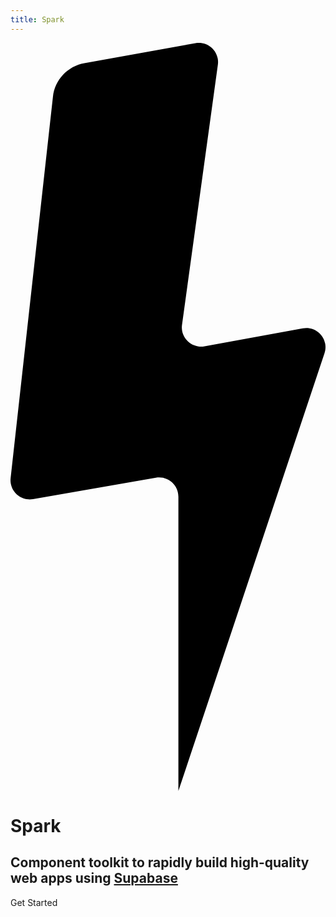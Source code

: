 ```yaml
---
title: Spark
---
```



<div style={{ textAlign: "center" }}>
  <svg
  style={{margin: '0 auto'}}
  height={300}
  viewBox="0 0 40 95"
  fill="none"
  xmlns="http://www.w3.org/2000/svg"
>
  <path
    d="M9.37552 2.58017L23.4803 0.0392334C24.8078 -0.199904 26.0784 0.67886 26.3183 2.00201C26.364 2.25439 26.3695 2.51239 26.3345 2.76648L21.7791 35.8056C21.5955 37.1377 22.5299 38.3659 23.8663 38.549C24.1239 38.5843 24.3855 38.5783 24.6412 38.5314L37.1152 36.2421C38.4419 35.9986 39.7153 36.8732 39.9596 38.1956C40.0342 38.5994 40.0051 39.0154 39.8751 39.405L21.3192 95V57.6145C21.3192 56.2699 20.2257 55.1799 18.8767 55.1799C18.7357 55.1799 18.5949 55.1921 18.4559 55.2163L2.86331 57.9345C1.53451 58.1662 0.268919 57.2803 0.0365218 55.9558C-0.00328139 55.7289 -0.0105957 55.4976 0.0148028 55.2687L5.38891 6.83644C5.62656 4.69473 7.24819 2.9634 9.37552 2.58017Z"
    fill="black"
  />
</svg>
   <h1 style={{fontSize: 80, marginBottom: 10}}>Spark</h1>
  <h2 style={{fontSize: 18, fontWeight: 300, marginTop: 0, paddingBottom: 40}}>
    Component toolkit to rapidly build high-quality web apps using <a href="https://supabase.com/" target="_blank" rel="noopener">Supabase</a>
  </h2>
  <div className="inline-flex justify-center cta-container mt-4">
    <Link href="/docs">
      <a className="cta" draggable="false">
        Get Started
      </a>
    </Link>
  </div>
  <div style={{ marginTop: "2rem" }} />

</div>

<style jsx global>{`
  body {
    background: linear-gradient(
      180deg,
      hsla(0, 0%, 100%, 0) 0,
      #fff min(110vw, 800px)
    );
  }
  .dark body {
    background: linear-gradient(
        0deg,
        hsla(0, 0%, 100%, 0.2) 0,
        #000 min(110vw, 800px)
      ),
      fixed repeating-radial-gradient(circle at 50% min(calc(50vw + 3.5rem), calc(300px +
                  5rem)), #050505 0, #000 40px);
  }
`}</style>

